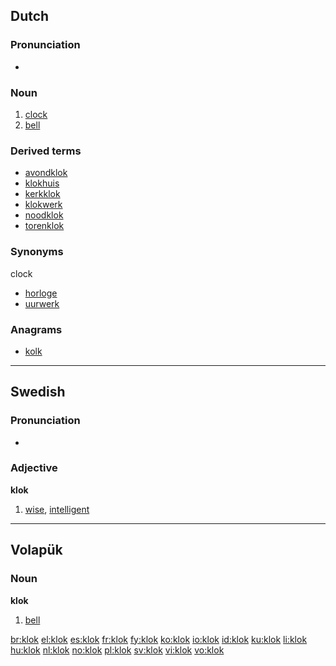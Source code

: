 ==Dutch==

===Pronunciation===
*{{audio|Nl-klok.ogg|audio}}

===Noun===
{{nl-noun|g=f|klokken}}

# [[clock]]
# [[bell]]

===Derived terms===
* [[avondklok]]
* [[klokhuis]] {{n}}
* [[kerkklok]]
* [[klokwerk]] {{n}}
* [[noodklok]]
* [[torenklok]]

===Synonyms===
clock
* [[horloge]] {{n}}
* [[uurwerk]] {{n}}

===Anagrams===
* [[kolk]]

----

==Swedish==
{{sv-adj-reg}}

===Pronunciation===
*{{audio|Sv-klok.ogg|audio}}

===Adjective===
'''klok'''

# [[wise]], [[intelligent]]

----

==Volapük==

===Noun===
'''klok'''

# [[bell]]

[[br:klok]]
[[el:klok]]
[[es:klok]]
[[fr:klok]]
[[fy:klok]]
[[ko:klok]]
[[io:klok]]
[[id:klok]]
[[ku:klok]]
[[li:klok]]
[[hu:klok]]
[[nl:klok]]
[[no:klok]]
[[pl:klok]]
[[sv:klok]]
[[vi:klok]]
[[vo:klok]]